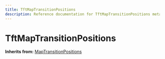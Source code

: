 ```yaml
---
title: TftMapTransitionPositions
description: Reference documentation for TftMapTransitionPositions meta class
---
```



# TftMapTransitionPositions

**Inherits from:** [MapTransitionPositions](/classes/maptransitionpositions)

<ClassDetails file="/db/classes/TftMapTransitionPositions.4817899cc229.json" />
